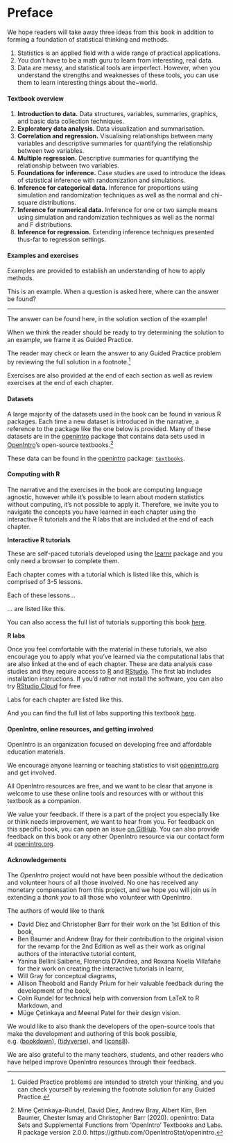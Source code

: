 # Preface {-}

We hope readers will take away three ideas from this book in addition to forming a foundation of statistical thinking and methods.

1. Statistics is an applied field with a wide range of practical applications.
2. You don't have to be a math guru to learn from interesting, real data.
3. Data are messy, and statistical tools are imperfect. However, when you understand the strengths and weaknesses of these tools, you can use them to learn interesting things about the~world.

#### Textbook overview {-}

1. **Introduction to data.** Data structures, variables, summaries, graphics, and basic data collection techniques.
2. **Exploratory data analysis.** Data visualization and summarisation.
3. **Correlation and regression.** Visualising relationships between many variables and descriptive summaries for quantifying the relationship between two variables.
4. **Multiple regression.** Descriptive summaries for quantifying the relationship between two variables.
5. **Foundations for inference.** Case studies are used to introduce the ideas of statistical inference with randomization and simulations. 
6. **Inference for categorical data.** Inference for proportions using simulation and randomization techniques as well as the normal and chi-square distributions.
7. **Inference for numerical data.** Inference for one or two sample means using simulation and randomization techniques as well as the normal and F distributions.
8. **Inference for regression.** Extending inference techniques presented thus-far to regression settings.
<!--
Potential addition for 1st edition of IMS:
9. **Appendix: Probability.** An introduction to probability is provided as an optional reference. Exercises and additional probability content may be found in Chapter 3 of OpenIntro Statistics at [openintro.org/book/os](https://www.openintro.org/book/os/).
-->

#### Examples and exercises {-}

Examples are provided to establish an understanding of how to apply methods.

::: {.example}
This is an example. When a question is asked here, where can the answer be found?
  
---

The answer can be found here, in the solution section of the example!
:::

When we think the reader should be ready to try determining the solution to an example, we frame it as Guided Practice.

::: {.guidedpractice}
The reader may check or learn the answer to any Guided Practice problem by reviewing the full solution in a footnote.^[Guided Practice problems are intended to stretch your thinking, and you can check yourself by reviewing the footnote solution for any Guided Practice.]
:::

Exercises are also provided at the end of each section as well as review exercises at the end of each chapter. 
<!--
Solutions are given for odd-numbered exercises in Appendix A.
-->

#### Datasets {-}

A large majority of the datasets used in the book can be found in various R packages. 
Each time a new dataset is introduced in the narrative, a reference to the package like the one below is provided. 
Many of these datasets are in the [openintro](http://openintrostat.github.io/openintro) package that contains data sets used in [OpenIntro](https://www.openintro.org/)'s open-source textbooks.^[Mine Çetinkaya-Rundel, David Diez, Andrew Bray, Albert Kim, Ben Baumer, Chester Ismay and Christopher Barr (2020). openintro: Data Sets and Supplemental Functions from 'OpenIntro' Textbooks and Labs. R package version 2.0.0. https://github.com/OpenIntroStat/openintro.] 

::: {.data}
These data can be found in the [openintro](http://openintrostat.github.io/openintro) package: [`textbooks`](http://openintrostat.github.io/openintro/reference/textbooks.html).
::: 

#### Computing with R {-}

The narrative and the exercises in the book are computing language agnostic, however while it's possible to learn about modern statistics without computing, it's not possible to apply it. 
Therefore, we invite you to navigate the concepts you have learned in each chapter using the interactive R tutorials and the R labs that are included at the end of each chapter.

**Interactive R tutorials**

These are self-paced tutorials developed using the [learnr](https://rstudio.github.io/learnr/index.html) package and you only need a browser to complete them.  

::: {.alltutorials}
Each chapter comes with a tutorial which is listed like this, which is comprised of 3-5 lessons.
:::

::: {.singletutorial}
Each of these lessons...
:::

::: {.singletutorial}
... are listed like this.
:::

You can also access the full list of tutorials supporting this book [here](https://openintrostat.github.io/ims-tutorials/).

**R labs**

Once you feel comfortable with the material in these tutorials, we also encourage you to apply what you've learned via the computational labs that are also linked at the end of each chapter. 
These are data analysis case studies and they require access to [R](https://cran.r-project.org/) and [RStudio](https://rstudio.com/products/rstudio/).
The first lab includes installation instructions. 
If you'd rather not install the software, you can also try [RStudio Cloud](https://rstudio.cloud/) for free. 

::: {.singlelab}
Labs for each chapter are listed like this.
:::

::: {.alllabs}
And you can find the full list of labs supporting this textbook [here](http://openintrostat.github.io/oilabs-tidy/).
:::

#### OpenIntro, online resources, and getting involved {-}

OpenIntro is an organization focused on developing free and affordable education materials.

We encourage anyone learning or teaching statistics to visit [openintro.org](http://www.openintro.org) and get involved. 

All OpenIntro resources are free, and we want to be clear that anyone is welcome to use these online tools and resources with or without this textbook as a companion.

We value your feedback. If there is a part of the project you especially like or think needs improvement, we want to hear from you. 
For feedback on this specific book, you can open an issue [on GitHub](https://github.com/openintrostat/ims/issues). 
You can also provide feedback on this book or any other OpenIntro resource via our contact form at [openintro.org](https://www.openintro.org/form/?f=contact).

#### Acknowledgements {-}

The *OpenIntro* project would not have been possible without the dedication and volunteer hours of all those involved. No one has received any monetary compensation from this project, and we hope you will join us in extending a *thank you* to all those who volunteer with OpenIntro.

The authors of would like to thank 

- David Diez and Christopher Barr for their work on the 1st Edition of this book, 
- Ben Baumer and Andrew Bray for their contribution to the original vision for the revamp for the 2nd Edition as well as their work as original authors of the interactive tutorial content, 
- Yanina Bellini Saibene, Florencia D'Andrea, and Roxana Noelia Villafañe for their work on creating the interactive tutorials in learnr,  
- Will Gray for conceptual diagrams, 
- Allison Theobold and Randy Prium for heir valuable feedback during the development of the book,  
- Colin Rundel for technical help with conversion from LaTeX to R Markdown, and 
- Müge Çetinkaya and Meenal Patel for their design vision. 

We would like to also thank the developers of the open-source tools that make the development and authoring of this book possible, e.g. ([bookdown](https://bookdown.org/)), ([tidyverse](https://tidyverse.org/)), and  ([icons8](http://icons8.com/)).

We are also grateful to 
<!-- [...] for providing us with valuable feedback based on their experiences while teaching with this textbook, and to -->
the many teachers, students, and other readers who have helped improve OpenIntro resources through their feedback.
